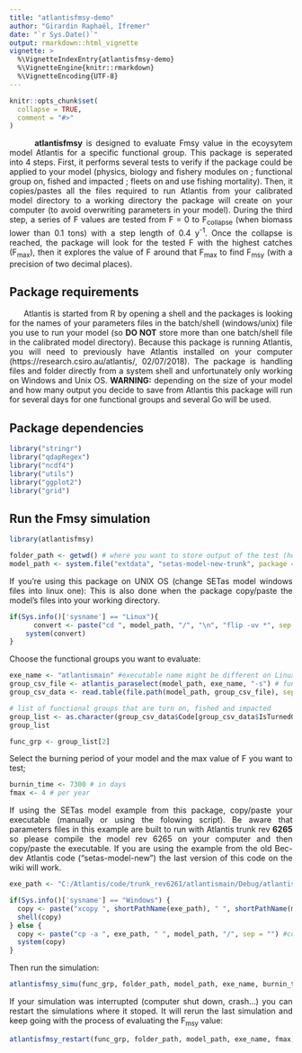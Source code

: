 ```yaml
---
title: "atlantisfmsy-demo"
author: "Girardin Raphaël, Ifremer"
date: "`r Sys.Date()`"
output: rmarkdown::html_vignette
vignette: >
  %\VignetteIndexEntry{atlantisfmsy-demo}
  %\VignetteEngine{knitr::rmarkdown}
  %\VignetteEncoding{UTF-8}
---
```


```r
knitr::opts_chunk$set(
  collapse = TRUE,
  comment = "#>"
)
```
<style>
body {
text-align: justify}
</style>

&nbsp;&nbsp;&nbsp;&nbsp;&nbsp;&nbsp; **atlantisfmsy** is designed to evaluate Fmsy value in the ecoysytem model Atlantis for a specific functional group. This package is seperated into 4 steps. First, it performs several tests to verify if the package could be applied to your model (physics, biology and fishery modules on ; functional group on, fished and impacted ; fleets on and use fishing mortality). Then, it copies/pastes all the files required to run Atlantis from your calibrated model directory to a working directory the package will create on your computer (to avoid overwriting parameters in your model). During the third step, a series of F values are tested from F = 0 to F~collapse~ (when biomass lower than 0.1 tons) with a step length of 0.4 y^-1^. Once the collapse is reached, the package will look for the tested F with the highest catches (F~max~), then it explores the value of F around that F~max~ to find F~msy~ (with a precision of two decimal places).

## Package requirements

&nbsp;&nbsp;&nbsp;&nbsp;&nbsp;&nbsp;Atlantis is started from R by opening a shell and the packages is looking for the names of your parameters files in the batch/shell (windows/unix) file you use to run your model (so **DO NOT** store more than one batch/shell file in the calibrated model directory). Because this package is running Atlantis, you will need to previously have Atlantis installed on your computer (https://research.csiro.au/atlantis/, 02/07/2018). The package is handling files and folder directly from a system shell and unfortunately only working on Windows and Unix OS. **WARNING:** depending on the size of your model and how many output you decide to save from Atlantis this package will run for several days for one functional groups and several Go will be used.

## Package dependencies

```r
library("stringr")
library("qdapRegex")
library("ncdf4")
library("utils")
library("ggplot2")
library("grid")
```

## Run the Fmsy simulation
```r
library(atlantisfmsy)

folder_path <- getwd() # where you want to store output of the test (here your current working directory)
model_path <- system.file("extdata", "setas-model-new-trunk", package = "atlantisfmsy") # here SETas model from Atlantis wiki usind trunk code, to run the example for bec-dev code of Atlantis replace "setas-model-new-trunk" by "setas-model-new" or you can replace it by the directory of your calibrated model

```
If you're using this package on UNIX OS (change SETas model windows files into linux one):
This is also done when the package copy/paste the model's files into your working directory.

```r
if(Sys.info()['sysname'] == "Linux"){
      convert <- paste("cd ", model_path, "/", "\n", "flip -uv *", sep = "") #convert Windows text files into Linux text files.
    system(convert)
}
```

Choose the functional groups you want to evaluate:
```r
exe_name <- "atlantismain" #executable name might be different on Linux "atlantismainNew"
group_csv_file <- atlantis_paraselect(model_path, exe_name, "-s") # functional groups csv file from SETas model
group_csv_data <- read.table(file.path(model_path, group_csv_file), sep = ",", dec = ".", header = T) # load data from parameters file

# list of functional groups that are turn on, fished and impacted
group_list <- as.character(group_csv_data$Code[group_csv_data$IsTurnedOn == 1 & group_csv_data$IsFished == 1 & group_csv_data$IsImpacted == 1])
group_list

func_grp <- group_list[2]
```

Select the burning period of your model and the max value of F you want to test;
```r
burnin_time <- 7300 # in days 
fmax <- 4 # per year
```

If using the SETas model example from this package, copy/paste your executable (manually or using the folowing script). Be aware that parameters files in this example are built to run with Atlantis trunk rev **6265** so please compile the model rev 6265 on your computer and then copy/paste the executable. If you are using the example from the old Bec-dev Atlantis code ("setas-model-new") the last version of this code on the wiki will work. 
```r
exe_path <- "C:/Atlantis/code/trunk_rev6261/atlantismain/Debug/atlantismain.exe" #"<your own path>"

if(Sys.info()['sysname'] == "Windows") {
  copy <- paste("xcopy ", shortPathName(exe_path), " ", shortPathName(model_path), sep = "") #copy executable.
  shell(copy)
} else {
  copy <- paste("cp -a ", exe_path, " ", model_path, "/", sep = "") #copy executable on UNIX.
  system(copy)
}

```

Then run the simulation:
```r
atlantisfmsy_simu(func_grp, folder_path, model_path, exe_name, burnin_time, fmax)
```

If your simulation was interrupted (computer shut down, crash...) you can restart the simulations where it stoped. It will rerun the last simulation and keep going with the process of evaluating the F~msy~ value:

```r
atlantisfmsy_restart(func_grp, folder_path, model_path, exe_name, fmax)

```

